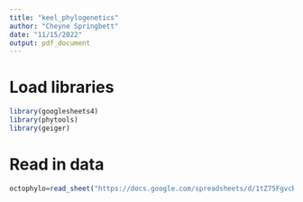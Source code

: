 ```yaml
---
title: "keel_phylogenetics"
author: "Cheyne Springbett"
date: "11/15/2022"
output: pdf_document
---
```


# Load libraries
```r
library(googlesheets4)
library(phytools)
library(geiger)
```
# Read in data
```r
octophylo=read_sheet("https://docs.google.com/spreadsheets/d/1tZ75FgvcB8kx1hVY6yO6R9kojDWn7YfKMp_ck_oynxo/edit#gid=0")
```

```r

```

